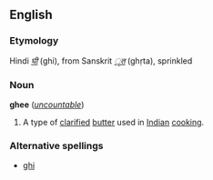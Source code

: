 ==English==
===Etymology===
Hindi ''[[घी]]'' (ghi), from Sanskrit ''[[ृत]]'' (ghṛta), sprinkled

===Noun===
{{wikipedia}}
'''ghee''' (''[[uncountable]]'')

#A type of [[clarify|clarified]] [[butter]] used in [[Indian]] [[cooking]].

===Alternative spellings===
*[[ghi]]